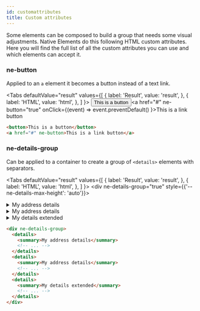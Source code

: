 ```yaml
---
id: customattributes
title: Custom attributes
---
```


Some elements can be composed to build a group that needs some visual adjustments. Native Elements do this following HTML custom attributes. Here you will find the full list of all the custom attributes you can use and which elements can accept it.

### ne-button

Applied to an `a` element it becomes a button instead of a text link.

<Tabs
  defaultValue="result"
  values={[
    { label: 'Result', value: 'result', },
    { label: 'HTML', value: 'html', },
  ]
}>
<TabItem value="result">
  <Canvas style="button, a {margin: 0 8px;}" height={110}><button>This is a button</button><a href="#" ne-button="true" onClick={(event) => event.preventDefault() }>This is a link button</a></Canvas>
</TabItem>
<TabItem value="html">

```html
<button>This is a button</button>
<a href="#" ne-button>This is a link button</a>
```

</TabItem>
</Tabs>


### ne-details-group

Can be applied to a container to create a group of `<details>` elements with separators.


<Tabs
  defaultValue="result"
  values={[
    { label: 'Result', value: 'result', },
    { label: 'HTML', value: 'html', },
  ]
}>
<TabItem value="result">
  <Canvas height={850}><div ne-details-group="true" style={{'--ne-details-max-height': 'auto'}}><details><summary>My address details</summary><div style={{padding: '0 32px'}}><p>Lorem, ipsum dolor sit amet consectetur adipisicing elit. Temporibus provident saepe deserunt veritatis? Totam, corrupti. Dolor quos, numquam totam quae ea enim maiores sequi et? Optio harum adipisci neque nemo.</p><p>Lorem, ipsum dolor sit amet consectetur adipisicing elit. Temporibus provident saepe deserunt veritatis? Totam, corrupti. Dolor quos, numquam totam quae ea enim maiores sequi et? Optio harum adipisci neque nemo.</p></div></details><details><summary>My address details</summary><div style={{padding: '32px'}}><img alt="" src="https://images.unsplash.com/photo-1577898485757-7c8e111a32a2?ixlib=rb-1.2.1&amp;ixid=eyJhcHBfaWQiOjEyMDd9&amp;auto=format&amp;fit=crop&amp;w=1650&amp;q=80" /><small>Photo by <a href="https://unsplash.com/@equinusocio" target="_blank" rel="noopener noreferrer">Mattia Astorino</a></small></div></details><details><summary>My details extended</summary><div style={{padding: '0 32px'}}><p>Lorem, ipsum dolor sit amet consectetur adipisicing elit. Temporibus provident saepe deserunt veritatis? Totam, corrupti. Dolor quos, numquam totam quae ea enim maiores sequi et? Optio harum adipisci neque nemo.</p><p>Lorem, ipsum dolor sit amet consectetur adipisicing elit. Temporibus provident saepe deserunt veritatis? Totam, corrupti. Dolor quos, numquam totam quae ea enim maiores sequi et? Optio harum adipisci neque nemo.</p></div></details></div></Canvas>
</TabItem>
<TabItem value="html">

```html
<div ne-details-group>
  <details>
    <summary>My address details</summary>
    <!-- ... -->
  </details>
  <details>
    <summary>My address details</summary>
    <!-- ... -->
  </details>
  <details>
    <summary>My details extended</summary>
    <!-- ... -->
  </details>
</div>
```

</TabItem>
</Tabs>
